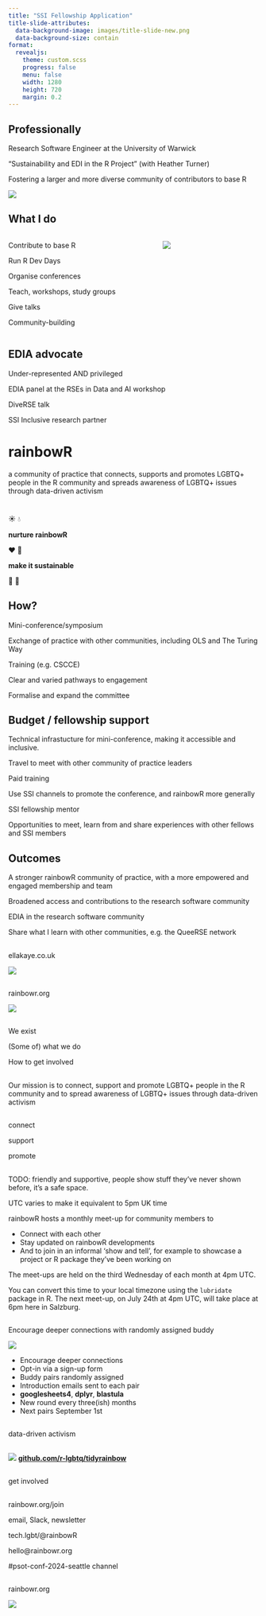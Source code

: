 ```yaml
---
title: "SSI Fellowship Application"
title-slide-attributes:
  data-background-image: images/title-slide-new.png
  data-background-size: contain
format: 
  revealjs:
    theme: custom.scss
    progress: false
    menu: false
    width: 1280
    height: 720
    margin: 0.2
---
```


## Professionally {.inverse .smaller80}

[Research Software Engineer at the University of Warwick]{.blue}

["Sustainability and EDI in the R Project" (with Heather Turner)]{.orange}

[Fostering a larger and more diverse community of contributors to base R]{.green}

![](images/r_sprint_group_friday.jpeg)

## What I do {.inverse}

::::{.columns}
:::{.column width="60%"}
[Contribute to base R]{.green}

[Run R Dev Days]{.blue}

[Organise conferences]{.pink}

[Teach, workshops, study groups]{.red}

[Give talks]{.orange}

[Community-building]{.yellow}
:::

:::{.column width="40%"}
![](images/ella-hanne-useR-2024.jpg)
:::
::::

## EDIA advocate {.inverse}

[Under-represented AND privileged]{.green}

[EDIA panel at the RSEs in Data and AI workshop]{.pink}

[DiveRSE talk]{.red}

[SSI Inclusive research partner]{.blue}

# [rainbowR]{.yellow} {.inverse .larger150}

a [community of practice]{.green} that
[connects]{.red}, [supports]{.orange} and [promotes]{.yellow} [LGBTQ+]{.pink} people in the [R community]{.blue} and spreads awareness of [LGBTQ+]{.pink} issues through [data-driven activism]{.green}

# {.inverse .center .center-h .larger200}

☀️ 💧

[**nurture rainbowR**]{.orange} 

❤️ 👯

[**make it sustainable**]{.green}

🌈 🌷


## How? {.inverse}

[Mini-conference/symposium]{.blue}

[Exchange of practice with other communities, including OLS and The Turing Way]{.green}

[Training (e.g. CSCCE)]{.red}

[Clear and varied pathways to engagement]{.orange}

[Formalise and expand the committee]{.pink}


## Budget / fellowship support {.inverse}

[Technical infrastucture for mini-conference, making it accessible and inclusive.]{.red}

[Travel to meet with other community of practice leaders]{.orange}

[Paid training]{.yellow}

[Use SSI channels to promote the conference, and rainbowR more generally]{.green}

[SSI fellowship mentor]{.blue}

[Opportunities to meet, learn from and share experiences with other fellows and SSI members]{.pink}

## Outcomes {.inverse}

[A stronger rainbowR community of practice, with a more empowered and engaged membership and team]{.green}

[Broadened access and contributions to the research software community]{.orange}

[EDIA in the research software community]{.blue}

[Share what I learn with other communities, e.g. the QueeRSE network]{.red}

## {.center-h .inverse}

[ellakaye.co.uk]{.larger200 .yellow}

![](images/ellakaye-homepage.png)

## {.center-h .inverse}

[rainbowr.org]{.larger200 .yellow}

![](images/rainbowR-hex.svg)



## {.inverse .center .center-h .larger200}

We [exist]{.yellow}

(Some of) what we [do]{.green}

How to [get involved]{.orange}

## {.inverse .center-h .center .larger175}

Our mission is to [connect]{.red}, [support]{.orange} and [promote]{.yellow} [LGBTQ+]{.green} people in the [R community]{.blue} and to spread awareness of LGBTQ+ issues through [data-driven activism]{.pink}

## {.inverse .center-h .center .larger250}

[connect]{.red} 

[support]{.orange}

[promote]{.yellow}

## {background-image="images/rainbowR-meetup-oct.svg" background-size="contain"}

::: {.notes}

TODO: friendly and supportive, people show stuff they've never shown before, it's a safe space.

UTC varies to make it equivalent to 5pm UK time

rainbowR hosts a monthly meet-up for community members to 

- Connect with each other
- Stay updated on rainbowR developments
- And to join in an informal 'show and tell', for example to showcase a project or R package they've been working on

The meet-ups are held on the third Wednesday of each month at 4pm UTC.

You can convert this time to your local timezone using the `lubridate` package in R. The next meet-up, on July 24th at 4pm UTC, will take place at 6pm here in Salzburg.
:::

## {.center .center-h .center .larger175}

Encourage deeper [connections]{.red} with [randomly]{.blue} assigned [buddy]{.pink}

![](images/rainbow-buddies.png){fig-align="center"}

::: {.notes}
- Encourage deeper connections
- Opt-in via a sign-up form
- Buddy pairs randomly assigned
- Introduction emails sent to each pair
- [**googlesheets4**, **dplyr**, **blastula**]{.black}
- New round every three(ish) months
- Next pairs September 1st
:::

## {.inverse .center-h .center .larger250}

[data-driven activism]{.pink} 

## {.center-h}

![](images/tidyRainbow.svg){fig-align="center"}
[**github.com/r-lgbtq/tidyrainbow**](https://github.com/r-lgbtq/tidyrainbow){.larger150}

## {background-image="images/queer-data.jpeg" background-size="contain"}

## {.inverse .center-h .center .larger250}

[get involved]{.green}

## {.inverse .center .center-h .larger200}

[rainbowr.org/join]{.yellow}

email, Slack, newsletter

[tech.lgbt/@rainbowR]{.green}

[hello@rainbowr.org]{.orange}

::: {.notes}
#psot-conf-2024-seattle channel
:::


## {.center-h .inverse}

[rainbowr.org]{.larger250 .yellow}

![](images/rainbowR-hex.svg)
